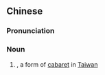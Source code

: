 {{also|红包场}}
==Chinese==
{{zh-forms|s=红包场|type=21}}
{{wikipedia|lang=zh}}

===Pronunciation===
{{zh-pron
|m=hóngbāo場
|c=hung4 baau1 coeng4
|cat=n
}}

===Noun===
{{zh-noun}}

# {{w|Red Envelope Club}}, a form of [[cabaret]] in [[Taiwan]]